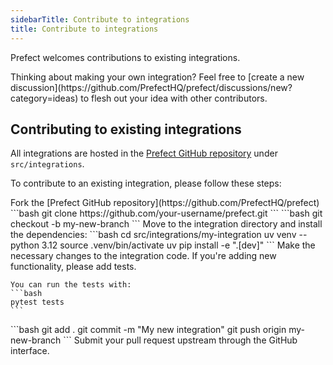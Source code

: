 ```yaml
---
sidebarTitle: Contribute to integrations
title: Contribute to integrations
---
```


Prefect welcomes contributions to existing integrations.

<Tip>
  Thinking about making your own integration? Feel free to [create a new discussion](https://github.com/PrefectHQ/prefect/discussions/new?category=ideas) to flesh out your idea with other contributors.
</Tip>

## Contributing to existing integrations

All integrations are hosted in the [Prefect GitHub repository](https://github.com/PrefectHQ/prefect) under `src/integrations`.

To contribute to an existing integration, please follow these steps:

<Steps>
  <Step title="Fork the repository 🍴">
    Fork the [Prefect GitHub repository](https://github.com/PrefectHQ/prefect)
  </Step>

  <Step title="Clone your fork 👯">
    ```bash
    git clone https://github.com/your-username/prefect.git
    ```
  </Step>

  <Step title="Create a new branch 🌲">
    ```bash
    git checkout -b my-new-branch
    ```
  </Step>

  <Step title="Set up your environment 📂">
    Move to the integration directory and install the dependencies:
    ```bash
    cd src/integrations/my-integration
    uv venv --python 3.12
    source .venv/bin/activate
    uv pip install -e ".[dev]"
    ```
  </Step>

  <Step title="Make your changes 👩‍🍳">
    Make the necessary changes to the integration code.
  </Step>

  <Step title="Add tests 🧪">
    If you're adding new functionality, please add tests.

    You can run the tests with:
    ```bash
    pytest tests
    ```
  </Step>

  <Step title="Submit your changes 📨">
    ```bash
    git add .
    git commit -m "My new integration"
    git push origin my-new-branch
    ```
  </Step>

  <Step title="Create a pull request ⏰">
    Submit your pull request upstream through the GitHub interface.
  </Step>
</Steps>

